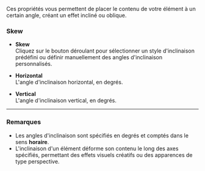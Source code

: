 Ces propriétés vous permettent de placer le contenu de votre élément à un certain angle, créant un effet incliné ou oblique.

### **Skew**

* **Skew**\
  Cliquez sur le bouton déroulant pour sélectionner un style d'inclinaison prédéfini ou définir manuellement des angles d'inclinaison personnalisés.

* **Horizontal**\
  L'angle d'inclinaison horizontal, en degrés.

* **Vertical**\
  L'angle d'inclinaison vertical, en degrés.

***

### **Remarques**

* Les angles d'inclinaison sont spécifiés en degrés et comptés dans le sens **horaire**.
* L'inclinaison d'un élément déforme son contenu le long des axes spécifiés, permettant des effets visuels créatifs ou des apparences de type perspective.
